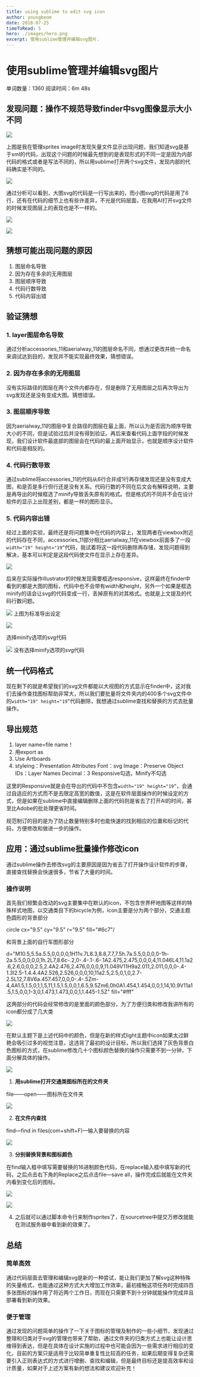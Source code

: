 ```yaml
---
title: using sublime to edit svg icon
author: youngbeom
date: 2018-07-25
timeToRead: 5
hero: ./images/hero.png
excerpt: 使用sublime管理并编辑svg图片.
---
```


# 使用sublime管理并编辑svg图片

单词数量：1360  阅读时间：6m 48s

## 发现问题：操作不规范导致finder中svg图像显示大小不同  

![](http://youngbeom-cloud.oss-cn-shanghai.aliyuncs.com/blog/assets/2018/07/coding-sprite-svg-1.png)

上图是我在管理sprites image时发现矢量文件显示出现问题，我们知道svg是基于xml的代码，出现这个问题的时候最先想到的是表现形式的不同一定是因为内部代码的格式或者是写法不同的，所以用sublime打开两个svg文件，发现内部的代码确实是不同的。  

![](http://youngbeom-cloud.oss-cn-shanghai.aliyuncs.com/blog/assets/2018/07/coding-sprite-svg-2.png)  

通过分析可以看到，大图svg的代码是一行写出来的，而小图svg的代码是用了6行，还有在代码的细节上也有些许差异，不光是代码层面，在我用AI打开svg文件的时候发现图层上的表现也是不一样的。

![](http://youngbeom-cloud.oss-cn-shanghai.aliyuncs.com/blog/assets/2018/07/coding-sprite-svg-3.png)  

![](http://youngbeom-cloud.oss-cn-shanghai.aliyuncs.com/blog/assets/2018/07/coding-sprite-svg-4.png)  

## 猜想可能出现问题的原因  

1. 图层命名导致
2. 因为存在多余的无用图层
3. 图层顺序导致
4. 代码行数导致
5. 代码内容出错

## 验证猜想

### 1. layer图层命名导致  

通过分析accessories_11和aerialway_11的图层命名不同，想通过更改并统一命名来调试达到目的，发现并不能实现最终效果，猜想错误。

### 2. 因为存在多余的无用图层  

没有实际路径的图层在两个文件内都存在，但是删除了无用图层之后再次导出为svg发现还是没有变成大图。猜想错误。

### 3. 图层顺序导致    

因为aerialway_11的图层中复合路径的图层在最上面，所以认为是否因为顺序导致大小的不同，但是试验过后并没有得到验证。再后来查看代码上面<path>字段的时候发现，我们设计软件最底部的图层会在代码的最上面开始显示，也就是顺序设计软件和代码是相反的。

### 4. 代码行数导致   

通过sublime将accessories_11的代码从6行合并成1行再存储发现还是没有变成大图，和是否是多行但行还是没有关系。代码行数的不同在后文会有解释说明，主要是再导出的时候框选了minify导致丢失原有的格式。但是格式的不同并不会在设计软件的显示上出现差别，都是一样的图形显示。

### 5. 代码内容出错    

经过上面的实验，最终还是将问题集中在代码的内容上，发现两者在viewbox附近的代码存在不同，accessories_11部分相比aerialway_11在viewbox前面多了一段`width="19" height="19”`代码，我试着将这一段代码删除再存储，发现问题得到解决，基本可以判定是这段代码使文件在显示上存在差异。

![](http://youngbeom-cloud.oss-cn-shanghai.aliyuncs.com/blog/assets/2018/07/coding-sprite-svg-5.png)

后来在实际操作illustrator的时候发现需要框选responsive，这样最终在finder中看到的都是大图的图标，代码中也不会带有width和height，另外一个如果是框选minify的话会让svg的代码变成一行，丢掉原有的对其格式。也就是上文提及的代码行数问题。  

![](http://youngbeom-cloud.oss-cn-shanghai.aliyuncs.com/blog/assets/2018/07/coding-sprite-svg-6.png)
上图为标准导出设定



![](http://youngbeom-cloud.oss-cn-shanghai.aliyuncs.com/blog/assets/2018/07/coding-sprite-svg-7.png)

选择minify选项的svg代码


![](http://youngbeom-cloud.oss-cn-shanghai.aliyuncs.com/blog/assets/2018/07/coding-sprite-svg-8.png)
没有选择minify选项的svg代码




## 统一代码格式    

现在剩下的就是希望我们的svg文件都能以大视图的方式显示在finder中，这对我们去操作查找图标帮助非常大，所以我们要批量将文件夹内的400多个svg文件中的`width="19" height="19”`代码删除，我想通过sublime查找和替换的方式去批量操作。

## 导出规范    

1. layer name=file name！
2. 用export as
3. Use Artboards
4. styleing：Presentation Attributes
Font：svg
Image：Preserve
Object IDs：Layer Names
Decimal：3
Responsive勾选，Minify不勾选

这里的Responsive就是会在导出的代码中不包含`width="19" height="19”`，会通过自适应的方式而不是去限定高宽的数值，这是在软件层面操作的时候设定的方式，但是如果在sublime中直接编辑删除上面的代码则是省去了打开AI的时间，甚至比Adobe的批处理更省时间。  

规范制订的目的是为了防止数量特别多时也能快速的找到相应的位置和标记的代码，方便修改和做进一步的操作。


## 应用：通过sublime批量操作修改icon    

通过sublime操作去修改svg的主要原因是因为省去了打开操作设计软件的步骤，直接查找替换会快速很多，节省了大量的时间。   

### 操作说明    

首先我们频繁会改动的svg主要集中在默认的icon，不包含世界杯地图等这样的特殊样式地图，以交通类目下的bicycle为例，icon主要是分为两个部分，交通主题色圆形的背景部分  

circle cx="9.5" cy="9.5" r="9.5" fill="#6c7"/

和背景上面的自行车图形部分   

d="M10.5,5.5a.5.5,0,0,0,0,1H11v.7L8.3,8.8,7.7,7.5h.7a.5.5,0,0,0,0-1h-2a.5.5,0,0,0,0,1h.2L7,8.6c-.2,0-.4-.1-.6-.1A2.475,2.475,0,0,0,4,11.046L4,11.1a2.6,2.6,0,0,0,2.5,2.4A2.476,2.476,0,0,0,9,11.049V11H9a2.011,2.011,0,0,0-.4-1.3l2.5-1.4.4.4A2.526,2.526,0,0,0,10,11a2.5,2.5,0,1,0,2.7-2.5L12,7.8V6a.457.457,0,0,0-.4-.5Zm-4,4A1.5,1.5,0,1,1,5,11,1.5,1.5,0,0,1,6.5,9.5Zm6,0h0A1.454,1.454,0,0,1,14,10.9V11a1.5,1.5,0,0,1-3,0,1.473,1.473,0,0,1,1.445-1.5Z" fill="#fff"

这两部分的代码会经常修改的是里面的颜色部分，为了方便归类和修改我讲所有的icon都分成了几大类   

![](http://youngbeom-cloud.oss-cn-shanghai.aliyuncs.com/blog/assets/2018/07/coding-sprite-svg-9.png)  

在默认主题下是上述代码中的颜色，但是在新的样式light主题中icon如果太过鲜艳会吸引过多的视觉注意，这违背了最初的设计目标，所以我们选择了灰色背景白色图标的方式，在sublime修改几十个图标颜色替换的操作只需要不到一分钟，下面分解具体的操作。  

![](http://youngbeom-cloud.oss-cn-shanghai.aliyuncs.com/blog/assets/2018/07/coding-sprite-svg-10.jpg)


1. **用sublime打开交通类图标所在的文件夹**  

 file——open——图标所在文件夹  

![](http://youngbeom-cloud.oss-cn-shanghai.aliyuncs.com/blog/assets/2018/07/coding-sprite-svg-11.png)  

2. **在文件内查找**  

find—find in files(com+shift+F)—输入要替换的内容  

![](http://youngbeom-cloud.oss-cn-shanghai.aliyuncs.com/blog/assets/2018/07/coding-sprite-svg-12.png)

3. **分别替换背景和图标颜色**  

在find输入框中填写需要替换的16进制颜色代码，在replace输入框中填写新的代码，之后点击右下角的Replace之后点击file—save all，操作完成后就能在文件夹内看到变化后的图标。  

![](http://youngbeom-cloud.oss-cn-shanghai.aliyuncs.com/blog/assets/2018/07/coding-sprite-svg-13.png)

![](http://youngbeom-cloud.oss-cn-shanghai.aliyuncs.com/blog/assets/2018/07/coding-sprite-svg-14.png)

4. 之后就可以通过脚本命令行来制作sprites了，在sourcetree中提交万修改就能在测试服务器中看到新的效果了。

## 总结  

### 简单高效  

通过代码层面去管理和编辑svg是新的一种尝试，能让我们更加了解svg这种特殊的矢量格式，也能通过这种方式大大增加工作效率，最初接触这项任务时完成四百多张图标的操作用了将近两个工作日，而现在只需要不到十分钟就能操作完成并且部署看到新的效果。  

### 便于管理  

通过发现的问题简单的操作了一下关于图标的管理及制作的一些小细节，发现通过整理和归类对于svg的管理也带来了帮助，通过文件夹的归类方式上也能让设计思维得到表达，但是在具体在设计实施的过程中也可能会因为一些需求进行相应的变化，目前的方案只是适用于比较简单重复性比较高的任务，如果后期变得复杂还需要引入正则表达式的方式进行增删、查找和编辑，但是最终目标还是提高效率和设计质量，如果对于上述方案有新的想法和建议欢迎补充！

